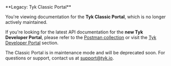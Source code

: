---
---


<Warning>
**Legacy: Tyk Classic Portal**

You're viewing documentation for the **Tyk Classic Portal**, which is no longer actively maintained.

If you're looking for the latest API documentation for the **new Tyk Developer Portal**, please refer to the 
[Postman collection](/docs/product-stack/tyk-enterprise-developer-portal/api-documentation/tyk-edp-api) or visit the 
[Tyk Developer Portal](/docs/portal/overview/intro) section.

The Classic Portal is in maintenance mode and will be deprecated soon. For questions or support, contact us at 
[support@tyk.io](<mailto:support@tyk.io?subject=Tyk classic developer portal>).
</Warning>

